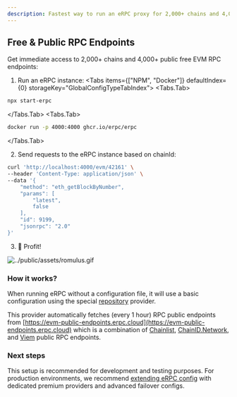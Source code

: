 ```yaml
---
description: Fastest way to run an eRPC proxy for 2,000+ chains and 4,000+ public free RPC endpoints... 
---
```




## Free & Public RPC Endpoints

Get immediate access to 2,000+ chains and 4,000+ public free EVM RPC endpoints:

1. Run an eRPC instance:
<Tabs items={["NPM", "Docker"]} defaultIndex={0} storageKey="GlobalConfigTypeTabIndex">
  <Tabs.Tab>
```bash
npx start-erpc
```
</Tabs.Tab>
  <Tabs.Tab>
```bash
docker run -p 4000:4000 ghcr.io/erpc/erpc
```
</Tabs.Tab>
</Tabs>

2. Send requests to the eRPC instance based on chainId:

```bash
curl 'http://localhost:4000/evm/42161' \
--header 'Content-Type: application/json' \
--data '{
    "method": "eth_getBlockByNumber",
    "params": [
        "latest",
        false
    ],
    "id": 9199,
    "jsonrpc": "2.0"
}'
```

3. 🚀 Profit!

![../public/assets/romulus.gif](../public/assets/romulus.gif)

### How it works?

When running eRPC without a configuration file, it will use a basic configuration using the special [repository](/config/projects/providers#repository) provider. 

This provider automatically fetches (every 1 hour) RPC public endpoints from [https://evm-public-endpoints.erpc.cloud](https://evm-public-endpoints.erpc.cloud) which is a combination of [Chainlist](https://chainlist.org/), [ChainID.Network](https://chainid.network/), and [Viem](https://viem.sh/) public RPC endpoints.

### Next steps

This setup is recommended for development and testing purposes. For production environments, we recommend [extending eRPC config](https://docs.erpc.cloud/config/example) with dedicated premium providers and advanced failover configs.
